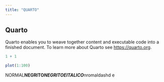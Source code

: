 ```yaml
---
title: "QUARTO"
---
```


## Quarto

Quarto enables you to weave together content and executable code into a finished document. To learn more about Quarto see <https://quarto.org>.

```r
1 + 1
```

```r
plot(1:100)
```

NORMAL**NEGRITO*NEGRITOEITALICO***nromaldashd e
